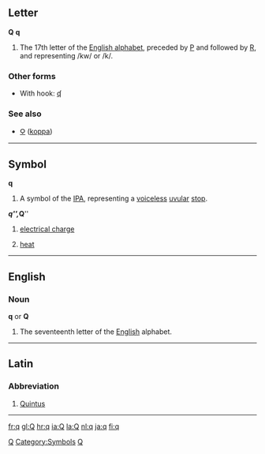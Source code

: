 {{see|Q}}
==Letter==
'''Q''' '''q'''

#The 17th letter of the [[Wiktionary:About Roman script|English alphabet]], preceded by [[P]] and followed by [[R]], and representing /kw/ or /k/.

===Other forms===
*With hook: [[ʠ]]

===See also===
*[[Ϙ]] ([[koppa]])

----
==Symbol==
'''q'''
#A symbol of the [[IPA]], representing a [[voiceless]] [[uvular]] [[stop]].

'''''q''''', '''''Q'''''
#{{physics}} [[electrical charge]]
#{{physics}} [[heat]]
----
==English==

{{rank|worse|safe|main|979|q|greatly|floor|example}}

===Noun===
'''q''' or '''Q''' 

# The seventeenth letter of the [[English]] alphabet.

----
==Latin==
===Abbreviation===
#[[Quintus]]
----
[[Category:Latin letters|Q]]
[[Category:Symbols]]
[[Category:IPA symbols|Q]]

[[fr:q]]
[[gl:Q]]
[[hr:q]]
[[ia:Q]]
[[la:Q]]
[[nl:q]]
[[ja:q]]
[[fi:q]]